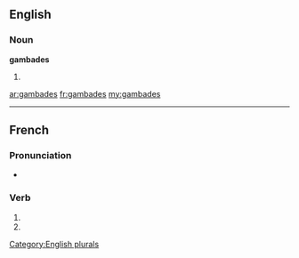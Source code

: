 ==English==

===Noun===
'''gambades'''

# {{plural of|[[gambade]]}}

[[Category:English plurals]]

[[ar:gambades]]
[[fr:gambades]]
[[my:gambades]]

----
{{also|gambadés}}
==French==

===Pronunciation===
* {{homophones|gambade|gambadent}}

===Verb===
{{fr-verb-form}}

# {{conjugation of|gambader||2|s|pres|ind|lang=fr}}
# {{conjugation of|gambader||2|s|pres|sub|lang=fr}}

{{rfc-auto}}